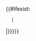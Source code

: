 {{#ifexist:{{FULLPAGENAME}}
   | {{ombox
     | type = speedy
     | image = [[File:Stop hand nuvola.svg|70px|停|link=]]
     | text = <center><span style="font-size:30px>'''停一下！'''</span><br>你要创建的这个页面已经在中文维基百科上存在了，所以请'''不要'''编辑它。<br />如果有任何疑问，请前往[[Wikipedia:互助客栈/求助|这个页面]]或在[[Wikipedia:IRC聊天频道|IRC频道]]中求助其他维基人。<br />{{Clickable button|target=Wikipedia:建立條目精靈|text=返回}}</center>
     }}
|{{{content|{{{1|}}}}}}}}